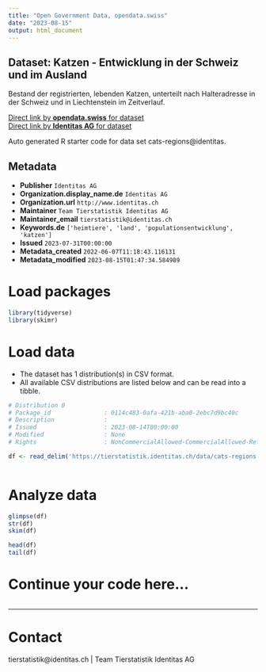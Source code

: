 ```yaml
---
title: "Open Government Data, opendata.swiss"
date: "2023-08-15"
output: html_document
---
```


## Dataset: Katzen - Entwicklung in der Schweiz und im Ausland

Bestand der registrierten, lebenden Katzen, unterteilt nach Halteradresse in der Schweiz und in Liechtenstein im Zeitverlauf.

[Direct link by **opendata.swiss** for dataset](https://opendata.swiss/de/dataset/katzen-entwicklung-in-der-schweiz-und-im-ausland)<br>
[Direct link by **Identitas AG** for dataset](https://tierstatistik.identitas.ch/)

Auto generated R starter code for data set cats-regions@identitas.

## Metadata

- **Publisher** `Identitas AG`
- **Organization.display_name.de** `Identitas AG`
- **Organization.url** `http://www.identitas.ch`
- **Maintainer** `Team Tierstatistik Identitas AG`
- **Maintainer_email** `tierstatistik@identitas.ch`
- **Keywords.de** `['heimtiere', 'land', 'populationsentwicklung', 'katzen']`
- **Issued** `2023-07-31T00:00:00`
- **Metadata_created** `2022-06-07T11:18:43.116131`
- **Metadata_modified** `2023-08-15T01:47:34.584989`


# Load packages

```r

library(tidyverse)
library(skimr)

```

# Load data

-   The dataset has 1 distribution(s) in CSV format.
-   All available CSV distributions are listed below and can be read into a tibble.

```r

# Distribution 0
# Package_id               : 0114c483-0afa-421b-aba0-2ebc7d9bc40c
# Description              : 
# Issued                   : 2023-08-14T00:00:00
# Modified                 : None
# Rights                   : NonCommercialAllowed-CommercialAllowed-ReferenceRequired

df <- read_delim('https://tierstatistik.identitas.ch/data/cats-regions.csv')



```

# Analyze data

```r

glimpse(df)
str(df)
skim(df)

head(df)
tail(df)

```

# Continue your code here...

```r

```

------------------------------------------------------------------------

# Contact

tierstatistik@identitas.ch | Team Tierstatistik Identitas AG
